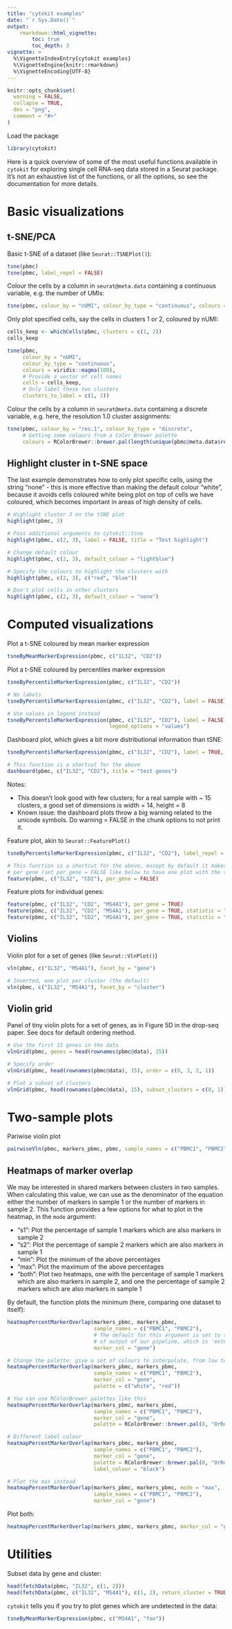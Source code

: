 ```yaml
---
title: "cytokit examples"
date: "`r Sys.Date()`"
output:
    rmarkdown::html_vignette:
        toc: true
        toc_depth: 3
vignette: >
  %\VignetteIndexEntry{cytokit examples}
  %\VignetteEngine{knitr::rmarkdown}
  %\VignetteEncoding{UTF-8}
---
```


```r
knitr::opts_chunk$set(
  warning = FALSE,
  collapse = TRUE,
  dev = "png",
  comment = "#>"
)
```

Load the package

```r
library(cytokit)
```

Here is a quick overview of some of the most useful functions
available in `cytokit` for exploring single cell RNA-seq data
stored in a Seurat package. It's not an exhaustive list of the functions,
or all the options, so see the documentation for more details.

# Basic visualizations

## t-SNE/PCA

Basic t-SNE of a dataset (like `Seurat::TSNEPlot()`):

```r

tsne(pbmc)
tsne(pbmc, label_repel = FALSE)

```

Colour the cells by a column in `seurat@meta.data` containing a continuous variable,
e.g. the number of UMIs:

```r
tsne(pbmc, colour_by = "nUMI", colour_by_type = "continuous", colours = viridis::magma(100))
```

Only plot specified cells, say the cells in clusters 1 or 2,
coloured by nUMI:

```r
cells_keep <- whichCells(pbmc, clusters = c(1, 2))
cells_keep

tsne(pbmc,
     colour_by = "nUMI",
     colour_by_type = "continuous",
     colours = viridis::magma(100),
     # Provide a vector of cell names
     cells = cells_keep,
     # Only label these two clusters
     clusters_to_label = c(1, 2))
```

Colour the cells by a column in `seurat@meta.data` containing a discrete variable,
e.g. here, the resolution 1.0 cluster assignments:

```r
tsne(pbmc, colour_by = "res.1", colour_by_type = "discrete",
     # Getting some colours from a Color Brewer palette
     colours = RColorBrewer::brewer.pal(length(unique(pbmc@meta.data$res.1)), "Dark2"))
```


## Highlight cluster in t-SNE space

The last example demonstrates how to only plot specific cells, using
the string "none" - this is more effective than making the default
colour "white", because it avoids cells coloured white being plot
on top of cells we have coloured, which becomes important in
areas of high density of cells.

```r

# Highlight cluster 3 on the tSNE plot
highlight(pbmc, 3)

# Pass additional arguments to cytokit::tsne
highlight(pbmc, c(2, 3), label = FALSE, title = "Test highlight")

# Change default colour
highlight(pbmc, c(2, 3), default_colour = "lightblue")

# Specify the colours to highlight the clusters with
highlight(pbmc, c(2, 3), c("red", "blue"))

# Don't plot cells in other clusters
highlight(pbmc, c(2, 3), default_colour = "none")

```

# Computed visualizations

Plot a t-SNE coloured by mean marker expression

```r

tsneByMeanMarkerExpression(pbmc, c("IL32", "CD2"))

```


Plot a t-SNE coloured by percentiles marker expression

```r

tsneByPercentileMarkerExpression(pbmc, c("IL32", "CD2"))

# No labels
tsneByPercentileMarkerExpression(pbmc, c("IL32", "CD2"), label = FALSE)

# Use values in legend instead
tsneByPercentileMarkerExpression(pbmc, c("IL32", "CD2"), label = FALSE,
                                 legend_options = "values")

```

Dashboard plot, which gives a bit more distributional information than tSNE:

```r

tsneByPercentileMarkerExpression(pbmc, c("IL32", "CD2"), label = TRUE, extra = TRUE, verbose = TRUE)

# This function is a shortcut for the above
dashboard(pbmc, c("IL32", "CD2"), title = "test genes")

```

Notes:

- This doesn't look good with few clusters; for a real sample with ~ 15 clusters, a good set of dimensions is width = 14, height = 8
- Known issue: the dashboard plots throw a big warning related to the unicode symbols.
Do warning = FALSE in the chunk options to not print it.



Feature plot, akin to `Seurat::FeaturePlot()`

```r

tsneByPercentileMarkerExpression(pbmc, c("IL32", "CD2"), label_repel = FALSE, palette = "redgrey", alpha = FALSE, point_size = 1, legend = FALSE)

# This function is a shortcut for the above, except by default it makes one plot
# per gene (set per_gene = FALSE like below to have one plot with the summary statistic)
feature(pbmc, c("IL32", "CD2"), per_gene = FALSE)

```


Feature plots for individual genes:


```r

feature(pbmc, c("IL32", "CD2", "MS4A1"), per_gene = TRUE)
feature(pbmc, c("IL32", "CD2", "MS4A1"), per_gene = TRUE, statistic = "mean")
feature(pbmc, c("IL32", "CD2", "MS4A1"), per_gene = TRUE, statistic = "mean", hide_ticks = TRUE)

```

## Violins

Violin plot for a set of genes (like `Seurat::VlnPlot()`)

```r

vln(pbmc, c("IL32", "MS4A1"), facet_by = "gene")

# Inverted, one plot per cluster (the default)
vln(pbmc, c("IL32", "MS4A1"), facet_by = "cluster")

```

## Violin grid

Panel of tiny violin plots for a set of genes, as in Figure 5D in the drop-seq paper.
See docs for default ordering method.

```r

# Use the first 15 genes in the data
vlnGrid(pbmc, genes = head(rownames(pbmc@data), 15))

# Specify order
vlnGrid(pbmc, head(rownames(pbmc@data), 15), order = c(0, 3, 2, 1))

# Plot a subset of clusters
vlnGrid(pbmc, head(rownames(pbmc@data), 15), subset_clusters = c(0, 1))

```





# Two-sample plots

Pariwise violin plot

```r

pairwiseVln(pbmc, markers_pbmc, pbmc, sample_names = c("PBMC1", "PBMC2"))

```

## Heatmaps of marker overlap

We may be interested in shared markers between clusters in two samples.
When calculating this value, we can use as the denominator of the equation either the number
of markers in sample 1 or the number of markers in sample 2. This function provides
a few options for what to plot in the heatmap, in the `mode` argument:

- "s1": Plot the percentage of sample 1 markers which are also markers in sample 2
- "s2": Plot the percentage of sample 2 markers which are also markers in sample 1
- "min": Plot the minimum of the above percentages
- "max": Plot the maximum of the above percentages
- "both": Plot two heatmaps, one with the percentage of sample 1 markers which are also markers in sample 2, and one the percentage of sample 2 markers which are also markers in sample 1

By default, the function plots the minimum (here, comparing one dataset to itself):

```r

heatmapPercentMarkerOverlap(markers_pbmc, markers_pbmc,
                            sample_names = c("PBMC1", "PBMC2"),
                            # The default for this argument is set to the column name
                            # of output of our pipeline, which is 'external_gene_name'
                            marker_col = "gene")

# Change the palette: give a set of colours to interpolate, from low to high
heatmapPercentMarkerOverlap(markers_pbmc, markers_pbmc,
                            sample_names = c("PBMC1", "PBMC2"),
                            marker_col = "gene",
                            palette = c("white", "red"))

# You can use RColorBrewer palettes like this
heatmapPercentMarkerOverlap(markers_pbmc, markers_pbmc,
                            sample_names = c("PBMC1", "PBMC2"),
                            marker_col = "gene",
                            palette = RColorBrewer::brewer.pal(8, "OrRd"))

# Different label colour
heatmapPercentMarkerOverlap(markers_pbmc, markers_pbmc,
                            sample_names = c("PBMC1", "PBMC2"),
                            marker_col = "gene",
                            palette = RColorBrewer::brewer.pal(8, "OrRd"),
                            label_colour = "black")

# Plot the max instead
heatmapPercentMarkerOverlap(markers_pbmc, markers_pbmc, mode = "max",
                            sample_names = c("PBMC1", "PBMC2"),
                            marker_col = "gene")

```

Plot both:

```r

heatmapPercentMarkerOverlap(markers_pbmc, markers_pbmc, marker_col = "gene", mode = "both")

```


# Utilities

Subset data by gene and cluster:

```r

head(fetchData(pbmc, "IL32", c(1, 2)))
head(fetchData(pbmc, c("IL32", "MS4A1"), c(1, 2), return_cluster = TRUE, return_cell = TRUE))

```

`cytokit` tells you if you try to plot genes which are undetected in the data:
```r

tsneByMeanMarkerExpression(pbmc, c("MS4A1", "foo"))

```


